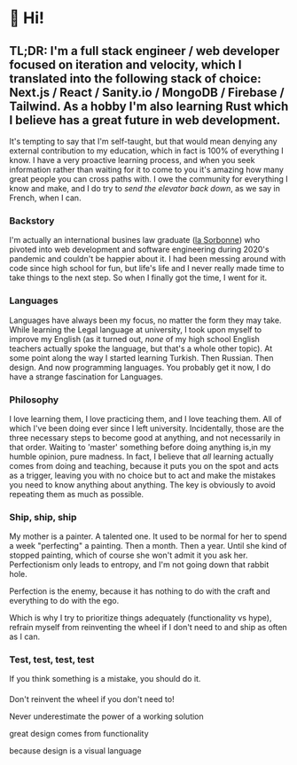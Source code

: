 # 👋 Hi!

## TL;DR: I'm a full stack engineer / web developer focused on iteration and velocity, which I translated into the following stack of choice: Next.js / React / Sanity.io / MongoDB / Firebase / Tailwind. As a hobby I'm also learning Rust which I believe has a great future in web development.

It's tempting to say that I'm self-taught, but that would mean denying any external contribution to my education, which in fact is 100% of everything I know. I have a very proactive learning process, and when you seek information rather than waiting for it to come to you it's amazing how many great people you can cross paths with. I owe the community for everything I know and make, and I do try to *send the elevator back down*, as we say in French, when I can.

### Backstory

I'm actually an international busines law graduate ([la Sorbonne](https://www.pantheonsorbonne.fr/)) who pivoted into web development and software engineering during 2020's pandemic and couldn't be happier about it. I had been messing around with code since high school for fun, but life's life and I never really made time to take things to the next step. So when I finally got the time, I went for it.

### Languages

Languages have always been my focus, no matter the form they may take. While learning the Legal language at university, I took upon myself to improve my English (as it turned out, *none* of my high school English teachers actually spoke the language, but that's a whole other topic). At some point along the way I started learning Turkish. Then Russian. Then design. And now programming languages. You probably get it now, I do have a strange fascination for Languages.

### Philosophy

I love learning them, I love practicing them, and I love teaching them. All of which I've been doing ever since I left university. Incidentally, those are the three necessary steps to become good at anything, and not necessarily in that order. Waiting to 'master' something before doing anything is,in my humble opinion, pure madness. In fact, I believe that *all* learning actually comes from doing and teaching, because it puts you on the spot and acts as a trigger, leaving you with no choice but to act and make the mistakes you need to know anything about anything. The key is obviously to avoid repeating them as much as possible.

### Ship, ship, ship

My mother is a painter. A talented one. It used to be normal for her to spend a week "perfecting" a painting. Then a month. Then a year. Until she kind of stopped painting, which of course she won't admit it you ask her. Perfectionism only leads to entropy, and I'm not going down that rabbit hole.

Perfection is the enemy, because it has nothing to do with the craft and everything to do with the ego. 

Which is why I try to prioritize things adequately (functionality vs hype), refrain myself from reinventing the wheel if I don't need to and ship as often as I can.

### Test, test, test, test

If you think something is a mistake, you should do it.

#### 

Don't reinvent the wheel if you don't need to!

Never underestimate the power of a working solution

great design comes from functionality

because design is a visual language

<!-- Languages are dynamics, they influence the speakers and the speakers influence them -->

<!-- being a dev vs developping smthg everyday -->

<!-- Ever since I turned 18 and left home I've been on the lookout for opportunities to learn, make and teach, which I believe are the 3 required steps to become good at anything. 

My main focus was and is languages 

Before that, I had a pretty wild journey since I turned 18 and left home - but that's another story, which you can read about here.

Full disclosure: I never really practiced the law craft after law school - if not for an internship at the French Ministry of Justice for 6 months.

